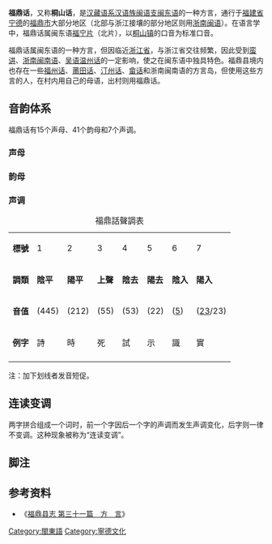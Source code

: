 {{Distinguish|浙南闽语}}
{{Infobox language
| name         = 福鼎话
| nativename   = 
| familycolor  = 汉藏语系
| states       = {{CHN}}
| region       = [[福建省|福建省]][[宁德|宁德]][[福鼎市|福鼎市]]大部分地区
| speakers     = 29万人
| date         = 2003
| ref          = <ref name="fuding">[http://www.fjsq.gov.cn/showtext.asp?ToBook=3146&index=1785& 《福鼎县志》]（请参见“第三十一篇　方　言”一节）</ref>
<!-- 過時參數 | rank         = ? -->
| fam1         = [[汉藏语系|汉藏语系]]
| fam2         = [[汉语族|汉语族]]
| fam3         = [[闽语支|闽语支]]
| fam4         = [[沿海闽语|沿海闽语]]
| fam5         = [[闽东语|闽东语]]
| fam6         = [[福宁片|福宁片]]
| nation       = 
| agency       = 
| isoexception = dialect
| iso6         = fudg
}}
'''福鼎话'''，又称'''桐山话'''，是[[汉藏语系|汉藏语系]][[汉语族|汉语族]][[闽语支|闽语支]][[闽东语|闽东语]]的一种方言，通行于[[福建省|福建省]][[宁德|宁德]]的[[福鼎市|福鼎市]]大部分地区（北部与浙江接壤的部分地区则用[[浙南闽语|浙南闽语]]）。在语言学中，福鼎话属闽东语[[福宁片|福宁片]]（北片），以[[桐山镇|桐山镇]]的口音为标准口音。

福鼎话属闽东语的一种方言，但因临近[[浙江省|浙江省]]，与浙江省交往频繁，因此受到[[蛮讲|蛮讲]]、[[浙南闽语|浙南闽南语]]、[[吴语|吴语]][[温州话|温州话]]的一定影响，使之在闽东语中独具特色。福鼎县境内也存在一些[[福州话|福州话]]、[[莆田话|莆田话]]、[[汀州话|汀州话]]、[[畲话|畲话]]和浙南闽南语的方言岛，但使用这些方言的人，在村内用自己的母语，出村则用福鼎话。

==音韵体系==
福鼎话有15个声母、41个韵母和7个声调。

===声母===

===韵母===

===声调===
{| class="wikitable"
|+ 福鼎話聲調表
|-
|'''標號'''
|1
|2
|3
|4
|5
|6
|7
|-
|'''調類'''
|'''陰平'''
|'''陽平'''
|'''上聲'''
|'''陰去'''
|'''陽去'''
|'''陰入'''
|'''陽入'''
|-
|'''音值'''
|{{IPA|˦˦˥}} (445)
|{{IPA|˨˩˨}} (212)
|{{IPA|˥˥}} (55)
|{{IPA|˥˧}} (53)
|{{IPA|˨˨}} (22)
|{{IPA|˥}} (<u>5</u>)
|{{IPA|˨˧}} (<u>23</u>/23)
|-
|'''例字'''
|詩
|時
|死
|試
|示
|識
|實
|-
|}
注：加下划线者发音短促。
==连读变调==
两字拼合组成一个词时，前一个字因后一个字的声调而发生声调变化，后字则一律不变调。这种现象被称为“连读变调”。


==脚注==
{{reflist}}
==参考资料==
*《[https://web.archive.org/web/20150412083653/http://www.fjsq.gov.cn/showtext.asp?ToBook=3146&index=1785& 福鼎县志 第三十一篇　方　言]》

{{闽语}}

[[Category:閩東語|Category:閩東語]]
[[Category:寧德文化|Category:寧德文化]]